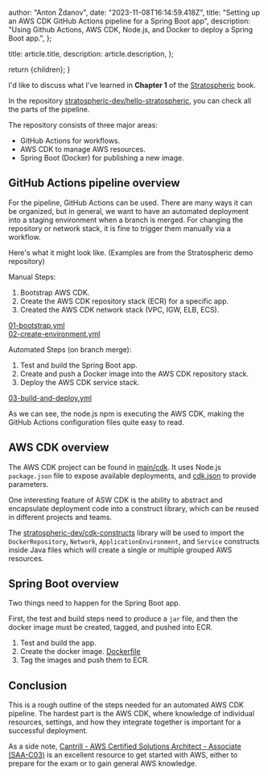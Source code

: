 
  author: "Anton Ždanov",
  date: "2023-11-08T16:14:59.418Z",
  title: "Setting up an AWS CDK GitHub Actions pipeline for a Spring Boot app",
  description:
    "Using Github Actions, AWS CDK, Node.js, and Docker to deploy a Spring Boot app.",
};

  title: article.title,
  description: article.description,
};

  return <ArticleLayout article={article}>{children}</ArticleLayout>;
}

I'd like to discuss what I've learned in **Chapter 1** of the [Stratospheric](https://stratospheric.dev/) book.

In the repository [stratospheric-dev/hello-stratospheric](https://github.com/stratospheric-dev/hello-stratospheric), you can check all the parts
of the pipeline.

The repository consists of three major areas:

- GitHub Actions for workflows.
- AWS CDK to manage AWS resources.
- Spring Boot (Docker) for publishing a new image.

## GitHub Actions pipeline overview

For the pipeline, GitHub Actions can be used. There are many ways it can be organized, but in general, we want to have an
automated deployment into a staging environment when a branch is merged. For changing the repository or network stack,
it is fine to trigger them manually via a workflow.

Here's what it might look like. (Examples are from the Stratospheric demo repository)

Manual Steps:

1. Bootstrap AWS CDK.
2. Create the AWS CDK repository stack (ECR) for a specific app.
3. Created the AWS CDK network stack (VPC, IGW, ELB, ECS).

[01-bootstrap.yml](https://github.com/stratospheric-dev/hello-stratospheric/blob/main/.github/workflows/01-bootstrap.yml) <br/>
[02-create-environment.yml](https://github.com/stratospheric-dev/hello-stratospheric/blob/main/.github/workflows/02-create-environment.yml)

Automated Steps (on branch merge):

1. Test and build the Spring Boot app.
2. Create and push a Docker image into the AWS CDK repository stack.
3. Deploy the AWS CDK service stack.

[03-build-and-deploy.yml](https://github.com/stratospheric-dev/hello-stratospheric/blob/main/.github/workflows/03-build-and-deploy.yml)

As we can see, the node.js npm is executing the AWS CDK, making the GitHub Actions configuration files quite easy to read.

## AWS CDK overview

The AWS CDK project can be found in [main/cdk](https://github.com/stratospheric-dev/hello-stratospheric/tree/main/cdk). It
uses Node.js `package.json` file to expose available deployments, and [cdk.json](https://github.com/stratospheric-dev/hello-stratospheric/blob/main/cdk/cdk.json)
to provide parameters.

One interesting feature of ASW CDK is the ability to abstract and encapsulate deployment code into a construct library, which
can be reused in different projects and teams.

The [stratospheric-dev/cdk-constructs](https://github.com/stratospheric-dev/cdk-constructs/tree/main) library
will be used to import the `DockerRepository`, `Network`, `ApplicationEnvironment`, and `Service` constructs inside Java files which will
create a single or multiple grouped AWS resources.

## Spring Boot overview

Two things need to happen for the Spring Boot app.

First, the test and build steps need to produce a `jar` file, and then the docker image must be created, tagged, and pushed into ECR.

1. Test and build the app.
2. Create the docker image. [Dockerfile](https://github.com/stratospheric-dev/hello-stratospheric/blob/main/Dockerfile)
3. Tag the images and push them to ECR.

## Conclusion

This is a rough outline of the steps needed for an automated AWS CDK pipeline. The hardest part is the AWS CDK,
where knowledge of individual resources, settings, and how they integrate together is important for a successful deployment.

As a side note, [Cantrill - AWS Certified Solutions Architect - Associate (SAA-C03)](https://learn.cantrill.io/p/aws-certified-solutions-architect-associate-saa-c03) is an excellent
resource to get started with AWS, either to prepare for the exam or to gain general AWS knowledge.
